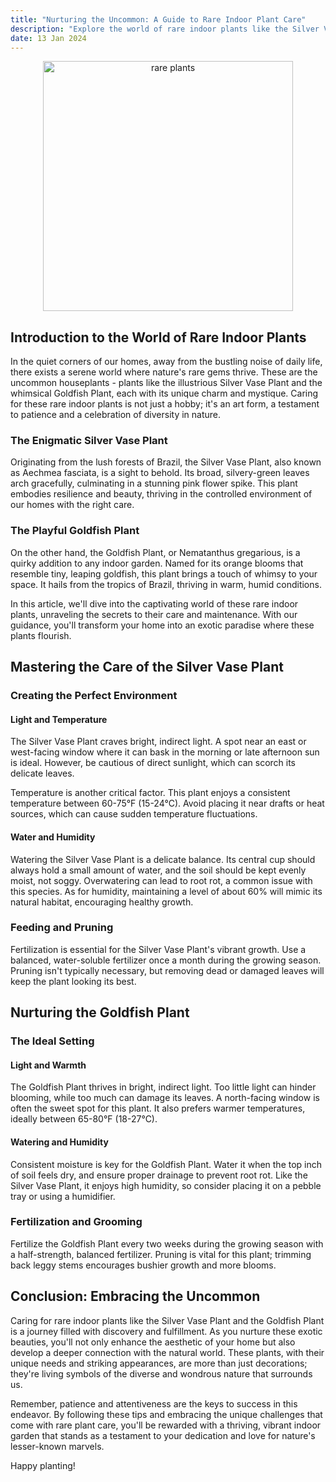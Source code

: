 ```yaml
---
title: "Nurturing the Uncommon: A Guide to Rare Indoor Plant Care"
description: "Explore the world of rare indoor plants like the Silver Vase and Goldfish Plant. Learn tips and tricks to keep these exotic beauties thriving in your home."
date: 13 Jan 2024
---
```


<center>
  <img src="/images/rare_plants.png" alt="rare plants" width="400" />
</center>


## Introduction to the World of Rare Indoor Plants

In the quiet corners of our homes, away from the bustling noise of daily life, there exists a serene world where nature's rare gems thrive. These are the uncommon houseplants - plants like the illustrious Silver Vase Plant and the whimsical Goldfish Plant, each with its unique charm and mystique. Caring for these rare indoor plants is not just a hobby; it's an art form, a testament to patience and a celebration of diversity in nature.

### The Enigmatic Silver Vase Plant

Originating from the lush forests of Brazil, the Silver Vase Plant, also known as Aechmea fasciata, is a sight to behold. Its broad, silvery-green leaves arch gracefully, culminating in a stunning pink flower spike. This plant embodies resilience and beauty, thriving in the controlled environment of our homes with the right care.

### The Playful Goldfish Plant

On the other hand, the Goldfish Plant, or Nematanthus gregarious, is a quirky addition to any indoor garden. Named for its orange blooms that resemble tiny, leaping goldfish, this plant brings a touch of whimsy to your space. It hails from the tropics of Brazil, thriving in warm, humid conditions.

In this article, we'll dive into the captivating world of these rare indoor plants, unraveling the secrets to their care and maintenance. With our guidance, you'll transform your home into an exotic paradise where these plants flourish.

## Mastering the Care of the Silver Vase Plant

### Creating the Perfect Environment

#### Light and Temperature

The Silver Vase Plant craves bright, indirect light. A spot near an east or west-facing window where it can bask in the morning or late afternoon sun is ideal. However, be cautious of direct sunlight, which can scorch its delicate leaves.

Temperature is another critical factor. This plant enjoys a consistent temperature between 60-75°F (15-24°C). Avoid placing it near drafts or heat sources, which can cause sudden temperature fluctuations.

#### Water and Humidity

Watering the Silver Vase Plant is a delicate balance. Its central cup should always hold a small amount of water, and the soil should be kept evenly moist, not soggy. Overwatering can lead to root rot, a common issue with this species. As for humidity, maintaining a level of about 60% will mimic its natural habitat, encouraging healthy growth.

### Feeding and Pruning

Fertilization is essential for the Silver Vase Plant's vibrant growth. Use a balanced, water-soluble fertilizer once a month during the growing season. Pruning isn't typically necessary, but removing dead or damaged leaves will keep the plant looking its best.

## Nurturing the Goldfish Plant

### The Ideal Setting

#### Light and Warmth

The Goldfish Plant thrives in bright, indirect light. Too little light can hinder blooming, while too much can damage its leaves. A north-facing window is often the sweet spot for this plant. It also prefers warmer temperatures, ideally between 65-80°F (18-27°C).

#### Watering and Humidity

Consistent moisture is key for the Goldfish Plant. Water it when the top inch of soil feels dry, and ensure proper drainage to prevent root rot. Like the Silver Vase Plant, it enjoys high humidity, so consider placing it on a pebble tray or using a humidifier.

### Fertilization and Grooming

Fertilize the Goldfish Plant every two weeks during the growing season with a half-strength, balanced fertilizer. Pruning is vital for this plant; trimming back leggy stems encourages bushier growth and more blooms.

## Conclusion: Embracing the Uncommon

Caring for rare indoor plants like the Silver Vase Plant and the Goldfish Plant is a journey filled with discovery and fulfillment. As you nurture these exotic beauties, you'll not only enhance the aesthetic of your home but also develop a deeper connection with the natural world. These plants, with their unique needs and striking appearances, are more than just decorations; they're living symbols of the diverse and wondrous nature that surrounds us.

Remember, patience and attentiveness are the keys to success in this endeavor. By following these tips and embracing the unique challenges that come with rare plant care, you'll be rewarded with a thriving, vibrant indoor garden that stands as a testament to your dedication and love for nature's lesser-known marvels.

Happy planting!
